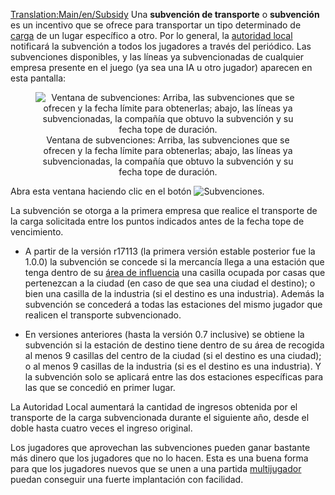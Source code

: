 [[Translation:Main/en/Subsidy]]
Una '''subvención de transporte''' o '''subvención''' es un incentivo que se ofrece para transportar un tipo determinado de [[Main/es/Carga|carga]] de un lugar específico a otro. Por lo general, la [[Main/es/Autoridad local|autoridad local]] notificará la subvención a todos los jugadores a través del periódico. Las subvenciones disponibles, y las líneas ya subvencionadas de cualquier empresa presente en el juego (ya sea una IA u otro jugador) aparecen en esta pantalla:

<center>[[File:es/Transportsubsidy.png|center|frame|Ventana de subvenciones: Arriba, las subvenciones que se ofrecen y la fecha límite para obtenerlas; abajo, las líneas ya subvencionadas, la compañía que obtuvo la subvención y su fecha tope de duración.]]</center>

Abra esta ventana haciendo clic en el botón [[File:en/Manual html 54594ccb.png|Subvenciones]].

La subvención se otorga a la primera empresa que realice el transporte de la carga solicitada entre los puntos indicados antes de la fecha tope de vencimiento.

{{es/Disponibilidad|1|align="right"}} 
*A partir de la versión r17113 (la primera versión estable posterior fue la 1.0.0) la subvención se concede si la mercancía llega a una estación que tenga dentro de su [[Main/es/Área de recogida|área de influencia]] una casilla ocupada por casas que pertenezcan a la ciudad (en caso de que sea una ciudad el destino); o bien una casilla de la industria (si el destino es una industria). Además la subvención se concederá a todas las estaciones del mismo jugador que realicen el transporte subvencionado.

{{es/Disponibilidad|-0.7|align="right"}}
*En versiones anteriores (hasta la versión 0.7 inclusive) se obtiene la subvención si la estación de destino tiene dentro de su área de recogida al menos 9 casillas del centro de la ciudad (si el destino es una ciudad); o al menos 9 casillas de la industria (si es el destino es una industria). Y la subvención solo se aplicará entre las dos estaciones específicas para las que se concedió en primer lugar.

La Autoridad Local aumentará la cantidad de ingresos obtenida por el transporte de la carga subvencionada durante el siguiente año, desde el doble hasta cuatro veces el ingreso original.

Los jugadores que aprovechan las subvenciones pueden ganar bastante más dinero que los jugadores que no lo hacen. Esta es una buena forma para que los jugadores nuevos que se unen a una partida [[Main/es/Multijugador|multijugador]] puedan conseguir una fuerte implantación con facilidad.
